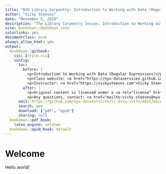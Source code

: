 ```yaml
--- 
title: "NYU Library Carpentry: Introduction to Working with Data (Regular Expressions)"
author: "Vicky Steeves"
date: "November 5, 2020"
description: "The Library Carpentry lesson, Introduction to Working with Data (Regular Expressions), edited and reformatted."
site: bookdown::bookdown_site
colorlinks: yes
documentclass: book
always_allow_html: yes
output:
  bookdown::gitbook:
    css: [style.css]
    config:
      toc:
        before: |
          <p>Introduction to Working with Data (Regular Expressions)</p>
          <p>Class website: <a href="https://nyu-dataservices.github.io/2020-11-05-nyu/">nyu-dataservices.github.io/2020-11-05-nyu/</a></p>
          <p>Instructor: <a href="https://vickysteeves.com">Vicky Steeves</a></p>
        after: |
          <p>Original content is licensed under a <a rel="license" href="http://creativecommons.org/licenses/by-sa/4.0/">Creative Commons Attribution-ShareAlike 4.0 International License</a>.</p>
          <p>Any questions, contact: <a href="mailto:vicky.steeves@nyu.edu">vicky.steeves@nyu.edu</a></p>
      edit: https://github.com/nyu-dataservices/lc-data-intro/edit/main/%s
      search: yes
      download: ["pdf", "epub"]
      sharing: null
  bookdown::pdf_book:
    latex_engine: xelatex
  bookdown::epub_book: default
---
```


# Welcome {-}

Hello world!